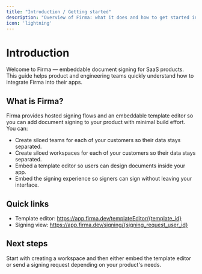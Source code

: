 ```yaml
---
title: "Introduction / Getting started"
description: "Overview of Firma: what it does and how to get started integrating document signing into your product."
icon: 'lightning'
---
```


# Introduction

Welcome to Firma — embeddable document signing for SaaS products. This guide helps product and engineering teams quickly understand how to integrate Firma into their apps.

## What is Firma?

Firma provides hosted signing flows and an embeddable template editor so you can add document signing to your product with minimal build effort. You can:

- Create siloed teams for each of your customers so their data stays separated.
 - Create siloed workspaces for each of your customers so their data stays separated.
- Embed a template editor so users can design documents inside your app.
- Embed the signing experience so signers can sign without leaving your interface.

## Quick links

- Template editor: https://app.firma.dev/templateEditor/{template_id}
- Signing view: https://app.firma.dev/signing/{signing_request_user_id}

## Next steps

Start with creating a workspace and then either embed the template editor or send a signing request depending on your product's needs.
